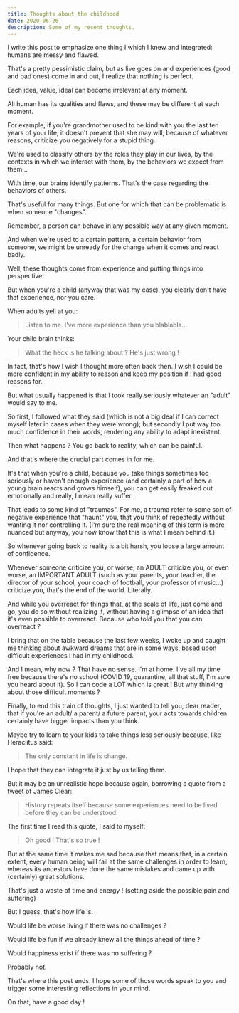 ```yaml
---
title: Thoughts about the childhood
date: 2020-06-26
description: Some of my recent thoughts.
---
```


I write this post to emphasize one thing I which I knew and integrated: humans are messy and flawed.

That's a pretty pessimistic claim, but as live goes on and experiences (good and bad ones) come in and out, I realize that nothing is perfect.

Each idea, value, ideal can become irrelevant at any moment.

All human has its qualities and flaws, and these may be different at each moment.

For example, if you're grandmother used to be kind with you the last ten years of your life, it doesn't prevent that she may will, because of whatever reasons, criticize you negatively for a stupid thing.

We're used to classify others by the roles they play in our lives, by the contexts in which we interact with them, by the behaviors we expect from them...

With time, our brains identify patterns. That's the case regarding the behaviors of others.

That's useful for many things. But one for which that can be problematic is when someone "changes".

Remember, a person can behave in any possible way at any given moment.

And when we're used to a certain pattern, a certain behavior from someone, we might be unready for the change when it comes and react badly.

Well, these thoughts come from experience and putting things into perspective.

But when you're a child (anyway that was my case), you clearly don't have that experience, nor you care.

When adults yell at you:

> Listen to me. I've more experience than you blablabla...

Your child brain thinks:

> What the heck is he talking about ? He's just wrong !

In fact, that's how I wish I thought more often back then. I wish I could be more confident in my ability to reason and keep my position if I had good reasons for.

But what usually happened is that I took really seriously whatever an "adult" would say to me.

So first, I followed what they said (which is not a big deal if I can correct myself later in cases when they were wrong); but secondly I put way too much confidence in their words, rendering any ability to adapt inexistent.

Then what happens ? You go back to reality, which can be painful.

And that's where the crucial part comes in for me.

It's that when you're a child, because you take things sometimes too seriously or haven't enough experience (and certainly a part of how a young brain reacts and grows himself), you can get easily freaked out emotionally and really, I mean really suffer.

That leads to some kind of "traumas". For me, a trauma refer to some sort of negative experience that "haunt" you, that you think of repeatedly without wanting it nor controlling it. (I'm sure the real meaning of this term is more nuanced but anyway, you now know that this is what I mean behind it.)

So whenever going back to reality is a bit harsh, you loose a large amount of confidence.

Whenever someone criticize you, or worse, an ADULT criticize you, or even worse, an IMPORTANT ADULT (such as your parents, your teacher, the director of your school, your coach of football, your professor of music...) criticize you, that's the end of the world. Literally.

And while you overreact for things that, at the scale of life, just come and go, you do so without realizing it, without having a glimpse of an idea that it's even possible to overreact. Because who told you that you can overreact ?

I bring that on the table because the last few weeks, I woke up and caught me thinking about awkward dreams that are in some ways, based upon difficult experiences I had in my childhood.

And I mean, why now ? That have no sense. I'm at home. I've all my time free because there's no school (COVID 19, quarantine, all that stuff, I'm sure you heard about it). So I can code a LOT which is great ! But why thinking about those difficult moments ?

Finally, to end this train of thoughts, I just wanted to tell you, dear reader, that if you're an adult/ a parent/ a future parent, your acts towards children certainly have bigger impacts than you think.

Maybe try to learn to your kids to take things less seriously because, like Heraclitus said:

> The only constant in life is change.

I hope that they can integrate it just by us telling them.

But it may be an unrealistic hope because again, borrowing a quote from a tweet of James Clear:

> History repeats itself because some experiences need to be lived before they can be understood.

The first time I read this quote, I said to myself:

> Oh good ! That's so true !

But at the same time it makes me sad because that means that, in a certain extent, every human being will fail at the same challenges in order to learn, whereas its ancestors have done the same mistakes and came up with (certainly) great solutions.

That's just a waste of time and energy ! (setting aside the possible pain and suffering)

But I guess, that's how life is.

Would life be worse living if there was no challenges ?

Would life be fun if we already knew all the things ahead of time ?

Would happiness exist if there was no suffering ?

Probably not.

That's where this post ends. I hope some of those words speak to you and trigger some interesting reflections in your mind.

On that, have a good day !

